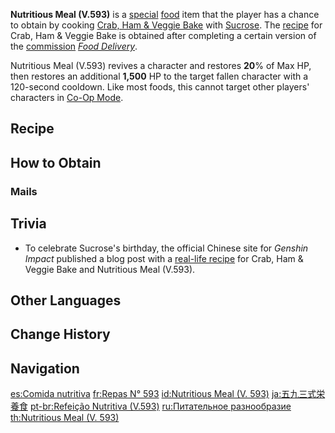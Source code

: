 {{Food Infobox
|id              = 108146
|description     = It looks like some strange alchemical product at first, but Sucrose insists that it is a healthy and nutritious meal, the result of many experiments and painstaking improvements. Its healthy green color comes from a mix of cream and natural vegetable juices... Wait, vegetable juices?
|type            = Recovery Dishes
|effectType      = Revive
|effect          = Revives a character and restores '''20'''% of Max HP, then restores an additional '''1,500''' HP.
|eff_att1        = Revive
|eff_att2        = HP Restore
|eff_att3        = HP Restore Percent
|eff_att4        = HP Restore Fixed
|quality         = 3
|character       = Sucrose
|base            = Crab, Ham & Veggie Bake
}}
'''Nutritious Meal (V.593)''' is a [[Special Dish|special]] [[food]] item that the player has a chance to obtain by cooking [[Crab, Ham & Veggie Bake]] with [[Sucrose]]. The [[recipe]] for Crab, Ham & Veggie Bake is obtained after completing a certain version of the [[commission]] ''[[Food Delivery]]''.

Nutritious Meal (V.593) revives a character and restores '''20'''% of Max HP, then restores an additional '''1,500''' HP to the target fallen character with a 120-second cooldown. Like most foods, this cannot target other players' characters in [[Co-Op Mode]].

==Recipe==
{{Recipe
|type = Cooking
|character = Sucrose
|Crab Roe = 1
|Ham = 1
|Cream = 1
|Cabbage = 1
|sort = Crab Roe;Ham;Cream;Cabbage
}}

==How to Obtain==
===Mails===
{{Mail Attachments by Category List}}

==Trivia==
* To celebrate Sucrose's birthday, the official Chinese site for ''Genshin Impact'' published a blog post with a [https://ys.mihoyo.com/main/news/detail/11912 real-life recipe] for Crab, Ham & Veggie Bake and Nutritious Meal (V.593).

==Other Languages==
{{Other Languages
|en      = Nutritious Meal (V.593)
|zhs     = 伍玖叁式营养餐
|zhs_rm  = Wǔjiǔsān-shì Yíngyǎng Cān
|zht     = 伍玖參式營養餐
|zht_rm  = Wǔjiǔsān-shì Yíngyǎng Cān
|zh_tl   = Formula Five-Nine-Three Nutritious Meal
|zh_note = The numbers five, nine, and three are written in financial form {{w|Chinese numerals}} {{zh|伍}}, {{zh|玖}}, {{zh|s=叁|t=參}} instead of the normal Chinese numerals {{zh|五}}, {{zh|九}}, {{zh|三}} in everyday usage.
|ja      = 五九三式栄養食
|ja_rm   = Gokyuusan-shiki Eiyoushoku
|ja_tl   = Formula Five-Nine-Three Nutritious Meal
|ko      = {{tt|오구삼식|五九三式}} {{tt|보양식|保養食}}
|ko_rm   = Ogusam-sik Boyangsik
|ko_tl   = Formula Five-Nine-Three Nutritious Meal
|es      = Comida nutritiva (versión n.º 593)
|es_tl   = Nutritious Food (version number 593)
|fr      = Repas n°593
|fr_tl   = Meal No. 593
|ru      = Питательное разнообразие
|ru_tl   = Nutritious Variety
|th      = Nutritious Meal (V. 593)
|vi      = Cơm Dinh Dưỡng 593
|vi_tl   = Nutritious Meal 593
|vi_note = {{Lang|mini=1|vi=Cơm}} literally means rice, but it can also refer to a meal in this case.
|de      = Nahrhafte Kost Nr. 593
|de_tl   = Nutritious Diet No. 593
|id      = Nutritious Meal (V. 593)
|pt      = Refeição Nutritiva (V.593)
|pt_tl   = 
|tr      = Sağlıklı Yemek (No. 593)
|tr_tl   = 
|it      = Pasto nutriente (ver. 593)
|it_tl   = Nutrient Meal (Ver. 593)
}}

==Change History==
{{Change History|1.0}}

==Navigation==
{{Food Navbox|type=Special Dishes}}

[[es:Comida nutritiva]]
[[fr:Repas N° 593]]
[[id:Nutritious Meal (V. 593)]]
[[ja:五九三式栄養食]]
[[pt-br:Refeição Nutritiva (V.593)]]
[[ru:Питательное разнообразие]]
[[th:Nutritious Meal (V. 593)]]